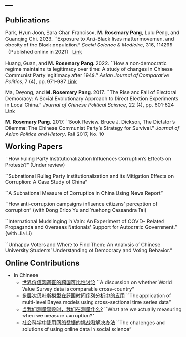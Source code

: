 ---
---
<style type="text/css">

body, td {
   font-size: 16px;
}
code.r{
  font-size: 12px;
}
pre {
  font-size: 12px
}
</style>

<link rel="stylesheet" href="styles.css" type="text/css">

<font size='5'><b> Publications </b></font>

Park, Hyun Joon, Sara Chari Francisco, <b>M. Rosemary Pang</b>, Lulu Peng, and Guanqing Chi. 2023. ``Exposure to Anti-Black lives matter movement and obesity of the Black population.” *Social Science \& Medicine*, 316, 114265（Published online in 2021） [Link](https://doi.org/10.1016/j.socscimed.2021.114265)

Huang, Guan, and <b>M. Rosemary Pang</b>. 2022. ``How a non-democratic regime maintains its legitimacy over time: A study of changes in Chinese Communist Party legitimacy after 1949.''  *Asian Journal of Comparative Politics*, 7 (4), pp. 971-987 [Link](https://doi.org/10.1177/20578911221078030)

Ma, Deyong, and <b>M. Rosemary Pang</b>. 2017. ``The Rise and Fall of Electoral Democracy: A Social Evolutionary Approach to Direct Election Experiments in Local China.” *Journal of Chinese Political Science*, 22 (4), pp. 601-624 [Link](https://link.springer.com/article/10.1007/s11366-017-9510-y)

<b>M. Rosemary Pang</b>. 2017. ``Book Review. Bruce J. Dickson, The Dictator’s Dilemma: The Chinese Communist Party’s Strategy for Survival.” *Journal of Asian Politics and History*. Fall 2017, No. 10

<font size='5'><b> Working Papers </b></font>

``How Ruling Party Institutionalization Influences Corruption’s Effects on Protests?” (Under review)

``Subnational Ruling Party Institutionalization and its Mitigation Effects on Corruption: A Case Study of China"

``A Subnational Measure of Corruption in China Using News Report"

``How anti-corruption campaigns influence citizens’ perception of corruption" (with Dong Erico Yu and Yuehong Cassandra Tai)

``International Mudslinging in Vain: An Experiment of COVID- Related Propaganda and Overseas Nationals’ Support for Autocratic Government.” (with Jia Li)

``Unhappy Voters and Where to Find Them: An Analysis of Chinese University Students’ Understanding of Democracy and Voting Behavior.”

<font size='5'><b> Online Contributions </b></font>

* In Chinese
   + [世界价值观调查的跨国可比性讨论](https://chuansongme.com/n/1509213751415) ``A discussion on whether World Value Survey data is comparable cross-country"
   + [多层次贝叶斯模型在跨国时间序列分析中的应用](https://chuansongme.com/n/1513400251021) ``The application of multi-level Bayes models using cross-sectional time series data"
   + [当我们测量腐败时，我们在测量什么?](https://mp.weixin.qq.com/s/EqYG9cRK2nM5xGgRawIKYQ) ``What are we actually measuring when we measure corruption?"
   + [社会科学中使用网络数据的挑战和解决办法](https://mp.weixin.qq.com/s/siD_viqcx_5uRfIO5oQjBw) ``The challenges and solutions of using online data in social science"
